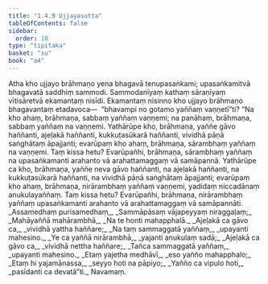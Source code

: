 ```yaml
---
title: "1.4.9 Ujjayasutta"
tableOfContents: false
sidebar:
  order: 10
type: "tipitaka"
basket: "su"
book: "a4"
---
```



<DynamicBreadcrumb />

<Division number="39" book="a4" bookNo="15" page="351">

<Paragraph number="271" book="a4">
Atha kho ujjayo brāhmaṇo yena bhagavā tenupasaṅkami; upasaṅkamitvā bhagavatā saddhiṃ sammodi. Sammodanīyaṃ kathaṃ sāraṇīyaṃ vītisāretvā ekamantaṃ nisīdi. Ekamantaṃ nisinno kho ujjayo brāhmaṇo bhagavantaṃ etadavoca—  “bhavampi no gotamo yaññaṃ vaṇṇetī”ti? “Na kho ahaṃ, brāhmaṇa, sabbaṃ yaññaṃ vaṇṇemi; na panāhaṃ, brāhmaṇa, sabbaṃ yaññaṃ na vaṇṇemi. Yathārūpe kho, brāhmaṇa, yaññe gāvo haññanti, ajeḷakā haññanti, kukkuṭasūkarā haññanti, vividhā pāṇā saṅghātaṃ āpajjanti; evarūpaṃ kho ahaṃ, brāhmaṇa, sārambhaṃ yaññaṃ na vaṇṇemi. Taṃ kissa hetu? Evarūpañhi, brāhmaṇa, sārambhaṃ yaññaṃ na upasaṅkamanti arahanto vā arahattamaggaṃ vā samāpannā.
</Paragraph>

<Paragraph number="272" book="a4">
Yathārūpe ca kho, brāhmaṇa, yaññe neva gāvo haññanti, na ajeḷakā haññanti, na kukkuṭasūkarā haññanti, na vividhā pāṇā saṅghātaṃ āpajjanti; evarūpaṃ kho ahaṃ, brāhmaṇa, nirārambhaṃ yaññaṃ vaṇṇemi, yadidaṃ niccadānaṃ anukulayaññaṃ. Taṃ kissa hetu? Evarūpañhi, brāhmaṇa, nirārambhaṃ yaññaṃ upasaṅkamanti arahanto vā arahattamaggaṃ vā samāpannāti.
</Paragraph>

<Paragraph number="273" type="verses" book="a4">
_Assamedhaṃ purisamedhaṃ,_  
_Sammāpāsaṃ vājapeyyaṃ niraggaḷaṃ;_  
_Mahāyaññā mahārambhā,_  
_Na te honti mahapphalā._  

</Paragraph>

<Paragraph number="274" type="verses" book="a4">
_Ajeḷakā ca gāvo ca,_  
_vividhā yattha haññare;_  
_Na taṃ sammaggatā yaññaṃ,_  
_upayanti mahesino._  

</Paragraph>

<Paragraph number="275" type="verses" book="a4">
_Ye ca yaññā nirārambhā,_  
_yajanti anukulaṃ sadā;_  
_Ajeḷakā ca gāvo ca,_  
_vividhā nettha haññare;_  
_Tañca sammaggatā yaññaṃ,_  
_upayanti mahesino._  

</Paragraph>

<Paragraph number="276" type="verses" book="a4">
_Etaṃ yajetha medhāvī,_  
_eso yañño mahapphalo;_  
_Etaṃ hi yajamānassa,_  
_seyyo hoti na pāpiyo;_  
_Yañño ca vipulo hoti,_  
_pasīdanti ca devatā”ti._  


</Paragraph>
</Division>

<Paragraph number="277" type="center" book="a4">
Navamaṃ.
</Paragraph>